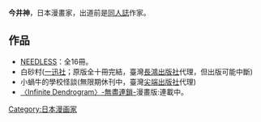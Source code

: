{{blpunsourced|time=2017-12-25T20:08:00+00:00}}
{{japanese|japanese=今井 神|kana=いまい かみ|romaji=Imai Kami}}
'''今井神'''，日本漫畫家，出道前是[[同人誌|同人誌]]作家。

==作品==
*[[NEEDLESS|NEEDLESS]]：全16冊。
*白砂村([[一迅社|一迅社]]；原版全十冊完結，臺灣[[長鴻出版社|長鴻出版社]]代理，但出版可能中斷)
*小蝸牛的學校怪談(無限期休刊中，臺灣[[尖端出版社|尖端出版社]]代理)
*[[〈Infinite_Dendrogram〉-無盡連鎖-|〈Infinite Dendrogram〉-無盡連鎖-]]漫畫版:連載中。

{{Japanese cartoonist-stub}}

{{DEFAULTSORT:Imai Kami}}
[[Category:日本漫画家|Category:日本漫画家]]